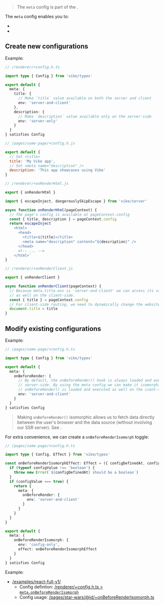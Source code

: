 
> The `meta` config is part of the <Link text="V1 design" href="/migration/v1-design" />.

The `meta` config enables you to:
 - <Link href="#create-new-configurations" />
 - <Link href="#modify-existing-configurations" />


## Create new configurations

Example:

```ts
// /renderer/+config.h.ts

import type { Config } from 'vike/types'

export default {
  meta: {
    title: {
      // Make `title` value available on both the server and client
      env: 'server-and-client'
    },
    description: {
      // Make `description` value available only on the server-side
      env: 'server-only'
    }
  }
} satisfies Config
```

```js
// /pages/some-page/+config.h.js

export default {
  // Set <title>
  title: 'My Vike app',
  // Set <meta name="description" />
  description: 'This app showcases using Vike'
}
```

```ts
// /renderer/+onRenderHtml.js

export { onRenderHtml }

import { escapeInject, dangerouslySkipEscape } from 'vike/server'

async function onRenderHtml(pageContext) {
  // The page's config is available at pageContext.config
  const { title, description } = pageContext.config
  return escapeInject`
    <html>
      <head>
        <title>${title}</title>
        <meta name="description" content="${description}" />
      </head>
      <!-- ... -->
    </html>`
}
```

```ts
// /renderer/+onRenderClient.js

export { onRenderClient }

async function onRenderClient(pageContext) {
  // Because meta.title.env is 'server-and-client' we can access its value
  // as well on the client-side.
  const { title } = pageContext.config
  // For client-side routing, we need to dynamically change the website's title
  document.title = title
}
```


## Modify existing configurations

Example:

```ts
// /pages/some-page/+config.h.ts

import type { Config } from 'vike/types'

export default {
  meta: {
    onBeforeRender: {
      // By default, the onBeforeRender() hook is always loaded and executed only on the
      // server-side. By using the meta config we can make it isomorphic instead:
      // onBeforeRender() is loaded and executed as well on the cient-side.
      env: 'server-and-client'
    }
  }
} satisfies Config
```

> Making `onBeforeRender()` isomorphic allows us to fetch data directly between the user's browser and the data source (without involving our SSR server). See <Link href="/onBeforeRender#client-routing" doNotInferSectionTitle={true} />.

For extra convenience, we can create a `onBeforeRenderIsomorph` toggle:

```ts
// /pages/some-page/+config.h.ts

import type { Config, Effect } from 'vike/types'

const onBeforeRenderIsomorphEffect: Effect = ({ configDefinedAt, configValue }) {
  if (typeof configValue !== 'boolean') {
    throw new Error(`${configDefinedAt} should be a boolean`)
  }
  if (configValue === true) {
    return {
      meta: {
        onBeforeRender: {
          env: 'server-and-client'
        }
      }
    }
  }
}

export default {
  meta: {
    onBeforeRenderIsomorph: {
      env: 'config-only',
      effect: onBeforeRenderIsomorphEffect
    }
  }
} satisfies Config
```

Example:
 - [/examples/react-full-v1/](https://github.com/vikejs/vike/blob/01cc674498ea8baa289bfccb633d04b4d6cc7958/examples/react-full-v1/)
   - Config defintion: [/renderer/+config.h.ts > `meta.onBeforeRenderIsomorph`](https://github.com/vikejs/vike/blob/01cc674498ea8baa289bfccb633d04b4d6cc7958/examples/react-full-v1/renderer/+config.h.ts#L14-L33)
   - Config usage: [/pages/star-wars/@id/+onBeforeRenderIsomorph.ts](https://github.com/vikejs/vike/blob/01cc674498ea8baa289bfccb633d04b4d6cc7958/examples/react-full-v1/pages/star-wars/@id/+onBeforeRenderIsomorph.ts)
